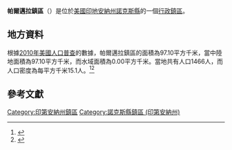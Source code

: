 {{noteTA
|G1=USState
|G2=地名
|G3=Unit
}}
{{Infobox settlement
|official_name            = 帕爾邁拉鎮區
|native_name = Palmyra Township
|settlement_type          = [[行政鎮區|行政鎮區]]
|image_skyline            = Rose Hill Farmstead.jpg
|imagesize                = 250px
|image_map                = Map highlighting Palmyra Township, Knox County, Indiana.svg
|mapsize                  = 250px
|pushpin_map  =USA Indiana
|pushpin_label = 帕爾邁拉鎮區
|pushpin_label_position   = top
|pushpin_map_caption      = 帕爾邁拉鎮區在印地安納州的位置
|subdivision_type         = [[世界政區索引|國家]]
|subdivision_type1        = [[美国州份|州份]]
|subdivision_type2        = [[印地安納州行政区划|縣]]
|subdivision_name         = [[美国|美国]]
|subdivision_name1        = [[印地安納州|印地安納州]]
|subdivision_name2        = [[諾克斯縣_(印地安納州)|諾克斯縣]]
|elevation_ft             = 505
|elevation_m              = 154
|timezone                 = [[北美东部時區|北美东部時區]]
|area_total_km2           = 97.10
|area_land_km2            = 97.10
|area_water_km2           = 0.00
|area_total_sq_mi         = 
|area_land_sq_mi          = 
|area_water_sq_mi         = 
|population_as_of         = [[2010年美國人口普查|2010]]
|population_footnotes     = 
|population_total         = 1466
|population_density_km2   = auto
|population_density_sq_mi = auto
|utc_offset               = -5
|coordinates              = {{coord|38|40|49|N|87|24|34|W|type:city_region:US-AL_source:GNS-enwiki|display=inline,title}}
| coor_pinpoint           = 
| coordinates_footnotes   = 
|timezone_DST             = EDT
|utc_offset_DST           = -4
|postal_code_type         = [[美國郵區編號|郵區編號]]
|postal_code              = 
|area_code                = {{link-en|电话区号812|Area code 812|812}}
|blank_name = [[地名信息系统|GNIS ID]]
|blank_info = 453704
}}
'''帕爾邁拉鎮區'''（{{lang-en|Palmyra Township}}）是位於[[美國|美國]][[印地安納州|印地安納州]][[諾克斯縣_(印地安納州)|諾克斯縣]]的一個[[行政鎮區|行政鎮區]]。

== 地方資料 ==
根據[[2010年美國人口普查|2010年美國人口普查]]的數據，帕爾邁拉鎮區的面積為97.10平方千米，當中陸地面積為97.10平方千米，而水域面積為0.00平方千米。當地共有人口1466人，而人口密度為每平方千米15.1人。<ref name="GR8">{{cite web|url=http://factfinder2.census.gov|publisher=[[美国人口调查局|美国人口调查局]]|accessdate=2011-05-14|title=American FactFinder|archive-date=2013-09-11|archive-url=https://web.archive.org/web/20130911234518/http://factfinder2.census.gov/|dead-url=no}}</ref><ref>{{cite web|url=https://www.citypopulation.de/en/usa/illinois/admin/|title=USA: Illinois (Counties and Townships) - City Population|access-date=2020-07-29|archive-date=2020-04-22|archive-url=https://web.archive.org/web/20200422090607/https://www.citypopulation.de/en/usa/illinois/admin/|dead-url=no}}</ref>

== 參考文獻 ==
{{reflist}}

{{諾克斯縣 (印地安納州)}}

{{DEFAULTSORT:Palmyra Township}}
[[Category:印第安納州鎮區|Category:印第安納州鎮區]]
[[Category:諾克斯縣鎮區_(印第安納州)|Category:諾克斯縣鎮區 (印第安納州)]]
{{Indiana-geo-stub}}